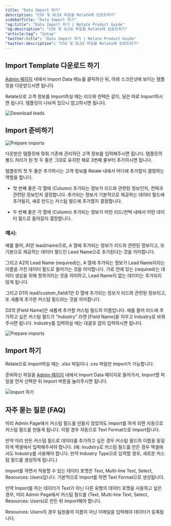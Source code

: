 ```yaml
---
title: "Data Import 하기"
description: "CSV 및 XLSX 파일을 Relate에 임포트하기"
sidebarTitle: "Data Import 하기"
"og:title": "Data Import 하기 | Relate Product Guide"
"og:description": "CSV 및 XLSX 파일을 Relate에 임포트하기"
"article:tag": "Setup"
"twitter:title": "Data Import 하기 | Relate Product Guide"
"twitter:description": "CSV 및 XLSX 파일을 Relate에 임포트하기"
---
```


## Import Template 다운로드 하기

[Admin 페이지](https://app.relate.so) 내에서 Import Data 메뉴를 클릭하신 뒤, 아래 스크린샷에 보이는 템플릿을 다운받으시면 됩니다.

Relate으로 고객 정보를 Import하실 때는 리드와 컨택은 같이, 딜은 따로 Import하시면 됩니다. 템플릿이 나눠져 있으니 참고하시면 됩니다.

![Download leads](/docs/images/setup/lead-contact-deal-import/download-leads.png)

## Import 준비하기

![Prepare imports](/docs/images/setup/lead-contact-deal-import/prepare-imports.png)

다운받은 템플릿에 맞춰 기존에 관리하던 고객 정보를 입력해주시면 됩니다. 템플릿의 볼드 처리가 된 첫 두 줄은 그대로 유지한 채로 3번째 줄부터 추가하시면 됩니다.

템플릿의 첫 두 줄은 추가하시는 고객 정보를 Relate 내에서 어디에 추가할지 결정하는 역할을 합니다.

- 첫 번째 줄은 각 열에 (Column) 추가되는 정보가 리드와 관련된 정보인지, 컨택과 관련된 정보인지 결정합니다. 추가되는 정보가 기본적으로 제공하는 데이터 필드에 추가될지, 새로 만드는 커스텀 필드에 추가할지 결정합니다.

- 두 번째 줄은 각 열에 (Column) 추가되는 정보가 어떤 리드/컨택 내에서 어떤 데이터 필드로 들어갈지 결정합니다.

### 예시:

예를 들어, A1은 lead/name으로, A 열에 추가되는 정보가 리드와 관련된 정보이고, 또 기본으로 제공하는 데이터 필드인 Lead Name으로 추가된다는 것을 의미합니다.

그리고 A2의 Lead Name (required)는, A 열에 추가되는 정보가 Lead Name이라는 이름을 가진 데이터 필드로 들어가는 것을 의미합니다. 가로 안에 있는 (required)는 데이터 생성을 위해 항목이라는 것을 의미하고, Lead Name이 없는 데이터는 추가되지 않게 됩니다.

그리고 D1의 lead/custom_field/1은 D 열에 추가되는 정보가 리드와 관련된 정보이고, 또 새롭게 추가한 커스텀 필드라는 것을 의미합니다.

D2의 \[Field Name\]은 새롭게 추가할 커스텀 필드의 이름입니다. 예를 들어 리드에 추가하고 싶은 커스텀 필드가 "Industry" 라면 \[Field Name\]을 지우고 Industry로 바꿔주시면 됩니다. Industry를 입력하실 때는 대괄호 없이 입력하시면 됩니다.

![Prepare imports](/docs/images/setup/lead-contact-deal-import/custom-field.png)

## Import 하기

Relate으로 Import하실 때는 .xlsx 파일이나 .csv 파일만 Import가 가능합니다.

준비하신 파일을 [Admin 페이지](https://app.relate.so) 내에서 Import Data 페이지로 들어가서, Import할 파일을 먼저 선택한 뒤 Import 버튼을 눌러주시면 됩니다.

![Import 하기](/docs/images/setup/lead-contact-deal-import/import.png)

## 자주 묻는 질문 (FAQ)

<AccordionGroup>
	<Accordion title="Import 하기 전에 필요한 커스텀 필드를 미리 만들어야 하나요?">

미리 Admin Page에서 커스텀 필드를 만들지 않았어도 Import를 하게 되면 자동으로 커스텀 필드를 만들게 됩니다. 이럴 경우 자동으로 Text Format으로 Import됩니다.
	
만약 미리 만든 커스텀 필드로 데이터를 추가하고 싶은 경우 커스텀 필드의 이름을 동일하게 엑셀에서 입력해주셔야 합니다. (예: Inudstry로 커스텀 필드를 만든 경우 엑셀에서도 Industry를 사용해야 합니다. 만약 Industry Type으로 입력할 경우, 새로운 커스텀 필드를 생성하게 됩니다.)
</Accordion>

<Accordion title="Import 할 때 커스텀 필드의 데이터 포맷을 변경할 수 있나요?">

Import를 하면서 적용할 수 있는 데이터 포맷은 Text, Multi-line Text, Select, Resources: Users입니다. 기본적으로 Import를 하면 Text Format으로 생성됩니다.

만약 Import를 하는 데이터가 Text가 아닌 다른 유형의 데이터 포맷을 사용하고 싶은 경우, 미리 Admin Page에서 커스텀 필드를 (Text, Multi-line Text, Select, Resources: Users)로 만든 뒤 Import해야 합니다.

Resources: Users의 경우 팀원들의 이름이 아닌 이메일을 입력해야 데이터가 등록됩니다.
</Accordion>
</AccordionGroup>